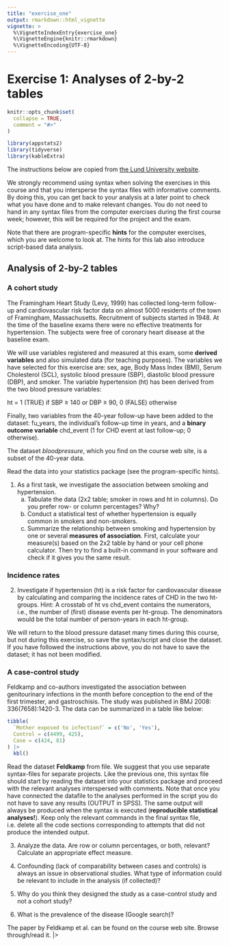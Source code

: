 ```yaml
---
title: "exercise_one"
output: rmarkdown::html_vignette
vignette: >
  %\VignetteIndexEntry{exercise_one}
  %\VignetteEngine{knitr::rmarkdown}
  %\VignetteEncoding{UTF-8}
---
```


# Exercise 1: Analyses of 2-by-2 tables

```r
knitr::opts_chunk$set(
  collapse = TRUE,
  comment = "#>"
)
```

```r
library(appstats2)
library(tidyverse)
library(kableExtra)
```

The instructions below are copied from [the Lund University website](https://canvas.education.lu.se/courses/34580/files/6116314?module_item_id=1441704).

We strongly recommend using syntax when solving the exercises in this course and that you intersperse the syntax files with informative comments. By doing this, you can get back to your analysis at a later point to check what you have done and to make relevant changes. You do not need to hand in any syntax files from the computer exercises during the first course week; however, this will be required for the project and the exam.

Note that there are program-specific **hints** for the computer exercises, which you are welcome to look at. The hints for this lab also introduce script-based data analysis.

## Analysis of 2-by-2 tables

### A cohort study

The Framingham Heart Study (Levy, 1999) has collected long-term follow-up and cardiovascular risk factor data on almost 5000 residents of the town of Framingham, Massachusetts. Recruitment of subjects started in 1948. At the time of the baseline exams there were no effective treatments for hypertension. The subjects were free of coronary heart disease at the baseline exam.

We will use variables registered and measured at this exam, some **derived variables** and also simulated data (for teaching purposes). The variables we have selected for this exercise are: sex, age, Body Mass Index (BMI), Serum Cholesterol (SCL), systolic blood pressure (SBP), diastolic blood pressure (DBP), and smoker. The variable hypertension (ht) has been derived from the two blood pressure variables:

ht = 1 (TRUE) if SBP ≥ 140 or DBP ≥ 90, 0 (FALSE) otherwise

Finally, two variables from the 40-year follow-up have been added to the dataset: fu_years, the individual’s follow-up time in years, and a **binary outcome variable** chd_event (1 for CHD event at last follow-up; 0 otherwise).

The dataset *bloodpressure*, which you find on the course web site, is a subset of the 40-year data.

Read the data into your statistics package (see the program-specific hints).

1. As a first task, we investigate the association between smoking and hypertension.
    a) Tabulate the data (2x2 table; smoker in rows and ht in columns). Do you prefer row- or column percentages? Why?
    b) Conduct a statistical test of whether hypertension is equally common in smokers and non-smokers.
    c) Summarize the relationship between smoking and hypertension by one or several **measures of association**. First, calculate your measure(s) based on the 2x2 table by hand or your cell phone calculator. Then try to find a built-in command in your software and check if it gives you the same result.

### Incidence rates

2. Investigate if hypertension (ht) is a risk factor for cardiovascular disease by calculating and comparing the incidence rates of CHD in the two ht-groups. Hint: A crosstab of ht vs chd_event contains the numerators, i.e., the number of (first) disease events per ht-group. The denominators would be the total number of person-years in each ht-group.

We will return to the blood pressure dataset many times during this course, but not during this exercise, so save the syntax/script and close the dataset. If you have followed the instructions above, you do not have to save the dataset; it has not been modified.

### A case-control study

Feldkamp and co-authors investigated the association between genitourinary infections in the month before conception to the end of the first trimester, and gastroschisis. The study was published in BMJ 2008: 336(7658):1420-3. The data can be summarized in a table like below:

```r
tibble(
  `Mother exposed to infection?` = c('No', 'Yes'),
  Control = c(4499, 425),
  Case = c(424, 81)
) |>
  kbl()
```

Read the dataset **Feldkamp** from file. We suggest that you use separate syntax-files for separate projects. Like the previous one, this syntax file should start by reading the dataset into your statistics package and proceed with the relevant analyses interspersed with comments. Note that once you have connected the datafile to the analyses performed in the script you do not have to save any results (OUTPUT in SPSS). The same output will always be produced when the syntax is executed (**reproducible statistical analyses!**). Keep only the relevant commands in the final syntax file, i.e. delete all the code sections corresponding to attempts that did not produce the intended output.

3. Analyze the data. Are row or column percentages, or both, relevant? Calculate an appropriate effect measure.

4. Confounding (lack of comparability between cases and controls) is always an issue in observational studies. What type of information could be relevant to include in the analysis (if collected)?

5. Why do you think they designed the study as a case-control study and not a cohort study?

6. What is the prevalence of the disease (Google search)?

The paper by Feldkamp et al. can be found on the course web site. Browse through/read it.
|> 
